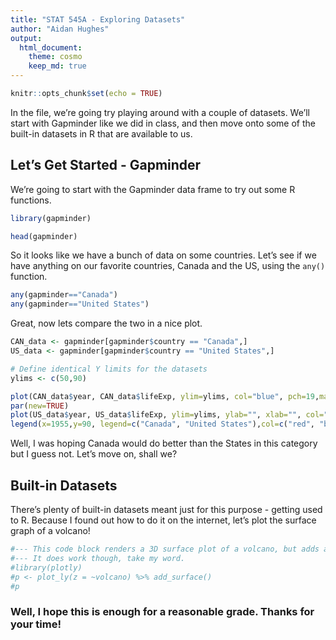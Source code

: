 ```yaml
---
title: "STAT 545A - Exploring Datasets"
author: "Aidan Hughes"
output:
  html_document:
    theme: cosmo
    keep_md: true
---
```


```r
knitr::opts_chunk$set(echo = TRUE)
```

In the file, we're going try playing around with a couple of datasets. We'll start with Gapminder like we did in class, and then move onto some of the built-in datasets in R that are available to us.

## Let's Get Started - Gapminder

We're going to start with the Gapminder data frame to try out some R functions.

```r
library(gapminder)

```

```r
head(gapminder)
```

So it looks like we have a bunch of data on some countries. Let's see if we have anything on our favorite countries, Canada and the US, using the `any()` function.

```r
any(gapminder=="Canada")
any(gapminder=="United States")
```

Great, now lets compare the two in a nice plot.

```r
CAN_data <- gapminder[gapminder$country == "Canada",]
US_data <- gapminder[gapminder$country == "United States",]

# Define identical Y limits for the datasets
ylims <- c(50,90)

plot(CAN_data$year, CAN_data$lifeExp, ylim=ylims, col="blue", pch=19,main="Life Expectancy of Canada vs. The United States", ylab="Life Expentancy (years)", xlab="Date")
par(new=TRUE)
plot(US_data$year, US_data$lifeExp, ylim=ylims, ylab="", xlab="", col="red", pch=19)
legend(x=1955,y=90, legend=c("Canada", "United States"),col=c("red", "blue"), fill=c("red", "blue"), bg="lightgrey")
```

Well, I was hoping Canada would do better than the States in this category but I guess not. Let's move on, shall we?

## Built-in Datasets

There's plenty of built-in datasets meant just for this purpose - getting used to R. 
Because I found out how to do it on the internet, let's plot the surface graph of a volcano!

```r
#--- This code block renders a 3D surface plot of a volcano, but adds about 4mb to the file so I have omitted it.
#--- It does work though, take my word.
#library(plotly)
#p <- plot_ly(z = ~volcano) %>% add_surface()
#p
```

### Well, I hope this is enough for a reasonable grade. Thanks for your time!